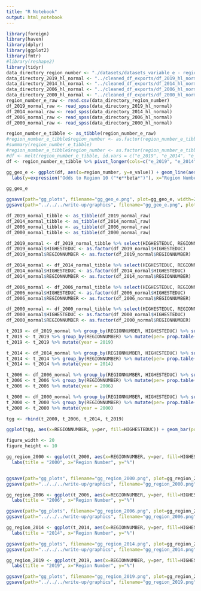 ```yaml
---
title: "R Notebook"
output: html_notebook
---
```


```r
library(foreign)
library(haven)
library(dplyr)
library(ggplot2)
library(fmtr)
#library(reshape2)
library(tidyr)
data_directory_region_number <- "./datasets/datasets_variable_e - region_number.csv"
data_directory_2019_hl_normal <- "../cleaned_df_exports/df_2019_hl_normal.sav"
data_directory_2014_hl_normal <- "../cleaned_df_exports/df_2014_hl_normal.sav"
data_directory_2006_hl_normal <- "../cleaned_df_exports/df_2006_hl_normal.sav"
data_directory_2000_hl_normal <- "../cleaned_df_exports/df_2000_hl_normal.sav"
region_number_e_raw <- read.csv(data_directory_region_number)
df_2019_normal_raw <- read_spss(data_directory_2019_hl_normal)
df_2014_normal_raw <- read_spss(data_directory_2014_hl_normal)
df_2006_normal_raw <- read_spss(data_directory_2006_hl_normal)
df_2000_normal_raw <- read_spss(data_directory_2000_hl_normal)
```

```r
region_number_e_tibble <- as_tibble(region_number_e_raw)
#region_number_e_tibble$region_number <- as.factor(region_number_e_tibble$region_number)
#summary(region_number_e_tibble)
#region_number_e_tibble$region_number <- as.factor(region_number_e_tibble$region_number)
#df <- melt(region_number_e_tibble, id.vars = c("e_2019", "e_2014", "e_2006", "e_2000"))
df <- region_number_e_tibble %>% pivot_longer(cols=c("e_2019", "e_2014", "e_2006", "e_2000"), names_to = "year", values_to="e_value")

gg_geo_e <- ggplot(df, aes(x=region_number, y=e_value)) + geom_line(aes(color=year)) + geom_point() + scale_x_continuous(breaks = seq(1, 10, by = 1)) + geom_hline(aes(yintercept=1, colour="baseline=1"))+
  labs(y=expression("Odds to Region 10 ("*e**beta*")"), x="Region Number")

gg_geo_e

ggsave(path="gg_plots", filename="gg_geo_e.png", plot=gg_geo_e, width=20, height = 12, units = "cm")
ggsave(path="../../../write-up/graphics", filename="gg_geo_e.png", plot=gg_geo_e, width=20, height = 12, units = "cm")

```

```r
df_2019_normal_tibble <- as_tibble(df_2019_normal_raw)
df_2014_normal_tibble <- as_tibble(df_2014_normal_raw)
df_2006_normal_tibble <- as_tibble(df_2006_normal_raw)
df_2000_normal_tibble <- as_tibble(df_2000_normal_raw)

df_2019_normal <- df_2019_normal_tibble %>% select(HIGHESTEDUC, REGIONNUMBER)
df_2019_normal$HIGHESTEDUC <- as.factor(df_2019_normal$HIGHESTEDUC)
df_2019_normal$REGIONNUMBER <- as.factor(df_2019_normal$REGIONNUMBER)

df_2014_normal <- df_2014_normal_tibble %>% select(HIGHESTEDUC, REGIONNUMBER)
df_2014_normal$HIGHESTEDUC <- as.factor(df_2014_normal$HIGHESTEDUC)
df_2014_normal$REGIONNUMBER <- as.factor(df_2014_normal$REGIONNUMBER)

df_2006_normal <- df_2006_normal_tibble %>% select(HIGHESTEDUC, REGIONNUMBER)
df_2006_normal$HIGHESTEDUC <- as.factor(df_2006_normal$HIGHESTEDUC)
df_2006_normal$REGIONNUMBER <- as.factor(df_2006_normal$REGIONNUMBER)

df_2000_normal <- df_2000_normal_tibble %>% select(HIGHESTEDUC, REGIONNUMBER)
df_2000_normal$HIGHESTEDUC <- as.factor(df_2000_normal$HIGHESTEDUC)
df_2000_normal$REGIONNUMBER <- as.factor(df_2000_normal$REGIONNUMBER)
```

```r
t_2019 <- df_2019_normal %>% group_by(REGIONNUMBER, HIGHESTEDUC) %>% summarise(n=n())
t_2019 <- t_2019 %>% group_by(REGIONNUMBER) %>% mutate(per= prop.table(n)*100)
t_2019 <- t_2019 %>% mutate(year = 2019)

t_2014 <- df_2014_normal %>% group_by(REGIONNUMBER, HIGHESTEDUC) %>% summarise(n=n())
t_2014 <- t_2014 %>% group_by(REGIONNUMBER) %>% mutate(per= prop.table(n)*100)
t_2014 <- t_2014 %>% mutate(year = 2014)

t_2006 <- df_2006_normal %>% group_by(REGIONNUMBER, HIGHESTEDUC) %>% summarise(n=n())
t_2006 <- t_2006 %>% group_by(REGIONNUMBER) %>% mutate(per= prop.table(n)*100)
t_2006 <- t_2006 %>% mutate(year = 2006)

t_2000 <- df_2000_normal %>% group_by(REGIONNUMBER, HIGHESTEDUC) %>% summarise(n=n())
t_2000 <- t_2000 %>% group_by(REGIONNUMBER) %>% mutate(per= prop.table(n)*100)
t_2000 <- t_2000 %>% mutate(year = 2000)
```

```r
tgg <- rbind(t_2000, t_2006, t_2014, t_2019)
```

```r
ggplot(tgg, aes(x=REGIONNUMBER, y=per, fill=HIGHESTEDUC)) + geom_bar(position="dodge", stat="identity") + facet_grid(year ~ .)

figure_width <- 20
figure_height <- 10

```

```r
gg_region_2000 <- ggplot(t_2000, aes(x=REGIONNUMBER, y=per, fill=HIGHESTEDUC)) + geom_bar(position=position_dodge2(width=0.9,preserve = "single"), stat="identity") +
  labs(title = "2000", x="Region Number", y="%")


ggsave(path="gg_plots", filename="gg_region_2000.png", plot=gg_region_2000, width=figure_width, height = figure_height, units = "cm")
ggsave(path="../../../write-up/graphics", filename="gg_region_2000.png", plot=gg_region_2000, width=figure_width, height = figure_height, units = "cm")

```

```r
gg_region_2006 <- ggplot(t_2006, aes(x=REGIONNUMBER, y=per, fill=HIGHESTEDUC)) + geom_bar(position=position_dodge2(width=0.9,preserve = "single"), stat="identity") +
  labs(title = "2006", x="Region Number", y="%")

ggsave(path="gg_plots", filename="gg_region_2006.png", plot=gg_region_2006, width=figure_width, height = figure_height, units = "cm")
ggsave(path="../../../write-up/graphics", filename="gg_region_2006.png", plot=gg_region_2006, width=figure_width, height = figure_height, units = "cm")

```

```r
gg_region_2014 <- ggplot(t_2014, aes(x=REGIONNUMBER, y=per, fill=HIGHESTEDUC)) + geom_bar(position=position_dodge2(width=0.9,preserve = "single"), stat="identity") +
  labs(title = "2014", x="Region Number", y="%")

ggsave(path="gg_plots", filename="gg_region_2014.png", plot=gg_region_2014, width=figure_width, height = figure_height, units = "cm")
ggsave(path="../../../write-up/graphics", filename="gg_region_2014.png", plot=gg_region_2014, width=figure_width, height = figure_height, units = "cm")

```

```r
gg_region_2019 <- ggplot(t_2019, aes(x=REGIONNUMBER, y=per, fill=HIGHESTEDUC)) + geom_bar(position=position_dodge2(width=0.9,preserve = "single"), stat="identity") +
  labs(title = "2019", x="Region Number", y="%")

ggsave(path="gg_plots", filename="gg_region_2019.png", plot=gg_region_2019, width=figure_width, height = figure_height, units = "cm")
ggsave(path="../../../write-up/graphics", filename="gg_region_2019.png", plot=gg_region_2019, width=figure_width, height = figure_height, units = "cm")
```

